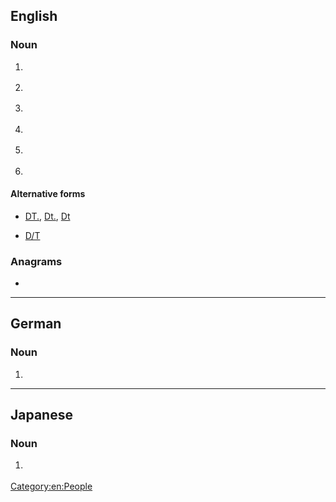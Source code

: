 {{also|Dt|dT|dt.|dt'|ḏt}}
==English==
{{wikipedia}}

===Noun===
{{en-noun|~}}

# {{lb|en|American football|Canadian football}} {{initialism of|en|defensive tackle}}
# {{lb|en|law enforcement}} {{abbreviation of|en|([[police]]) [[detective]]}}
# {{lb|en|education}} {{initialism of|en|design and technology}}
# {{lb|en|aviation}} {{abbreviation of|en|dethermalizer}}
# {{lb|en|television}} {{initialism of|en|digital television}}
# {{lb|en|psychiatry}} {{initialism of|en|delirium tremens}}

====Alternative forms====
* {{sense|law enforcement}} [[DT.]], [[Dt.]], [[Dt]]
* {{sense|aviation}} [[D/T]]

===Anagrams===
* {{anagrams|en|a=dt|TD|td}}

[[Category:en:People]]

----

==German==

===Noun===
{{head|de|noun}}

# {{abbreviation of|de|[[Dachterrasse]]}}

----

==Japanese==

===Noun===
{{ja-noun|どうてい}}

# {{lb|ja|slang}} {{abbreviation of|ja|{{ja-r|童貞|どうてい}}}}